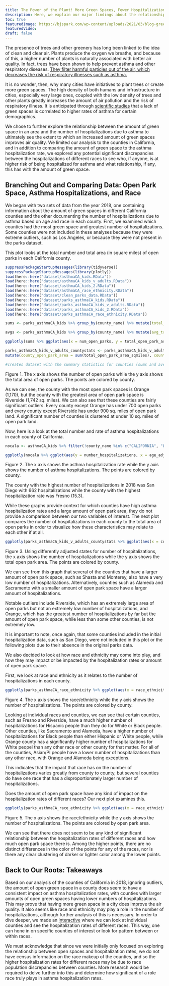 ```yaml
---
title: The Power of the Plant! More Green Spaces, Fewer Hospitalizations?
description: Here, we explain our major findings about the relationship between green space and hospitalizations in California counties, as well as differences in hospitalization rates across racial and age groups. 
toc: true
featuredImage: https://bjspark.com/wp-content/uploads/2021/03/blog-green-space-1.jpg
featuredVideo:
draft: false
---
```

The presence of trees and other greenery has long been linked to the idea of clean and clear air. Plants produce the oxygen we breathe, and because of this, a higher number of plants is naturally associated with better air quality. In fact, trees have been shown to help prevent asthma and other respiratory diseases. [They filter harmful particles out of the air, which decreases the risk of respiratory illnesses such as asthma.](https://forestrynews.blogs.govdelivery.com/2019/05/09/trees-clean-the-air-and-prevent-respiratory-illness/#:~:text=Did%20you%20know%20trees%20help,of%20respiratory%20illnesses%2C%20including%20asthma)

It is no wonder, then, why many cities have initiatives to plant trees or create more green spaces. The high density of both humans and infrastructure in cities, especially very large ones, coupled with the low density of trees and other plants greatly increases the amount of air pollution and the risk of respiratory illness. It is anticipated through [scientific studies](https://www.ncbi.nlm.nih.gov/pmc/articles/PMC8199317/) that a lack of green spaces is correlated to higher rates of asthma for certain demographics.

We chose to further explore the relationship between the amount of green space in an area and the number of hospitalizations due to asthma to ultimately see the extent to which an increased amount of green spaces improves air quality. We limited our analysis to the counties in California, and in addition to comparing the amount of green space to the asthma hospitalization rate, we explored any potential significant discrepancies between the hospitalizations of different races to see who, if anyone, is at higher risk of being hospitalized for asthma and what relationship, if any, this has with the amount of green space.

## Branching Out and Comparing Data: Open Park Space, Asthma Hospitalizations, and Race

We began with two sets of data from the year 2018, one containing information about the amount of green spaces in different California counties and the other documenting the number of hospitalizations due to asthma based on age and race in each county. First, we examined which counties had the most green space and greatest number of hospitalizations. Some counties were not included in these analyses because they were extreme outliers, such as Los Angeles, or because they were not present in the parks dataset. \n

\n This plot looks at the total number and total area (in square miles) of open parks in each California county.

```r
suppressPackageStartupMessages(library(tidyverse))
suppressPackageStartupMessages(library(plotly))
load(here::here("dataset/asthmaCA_kids.RData"))
load(here::here("dataset/asthmaCA_kids_v_adults.RData"))
load(here::here("dataset/asthmaCA_kids_2.RData"))
load(here::here("dataset/asthmaCA_race_ethnicity.RData"))
load(here::here("dataset/clean_parks_data.RData"))
load(here::here("dataset/parks_asthmaCA_kids.RData"))
load(here::here("dataset/parks_asthmaCA_kids_v_adults.RData"))
load(here::here("dataset/parks_asthmaCA_kids_2.RData"))
load(here::here("dataset/parks_asthmaCA_race_ethnicity.RData"))

sums <- parks_asthmaCA_kids %>% group_by(county_name) %>% mutate(total_tract_area = sum(tract_area_sqmiles), total_open_park_area = sum(total_open_park_area_sqmiles), num_open_parks = sum(open_parks_tract))

avgs <- parks_asthmaCA_kids %>% group_by(county_name) %>% mutate(avg_tract_area = mean(tract_area_sqmiles), avg_open_park_area = mean(total_open_park_area_sqmiles), avg_num_open_parks = mean(open_parks_tract))

ggplotly(sums %>% ggplot(aes(x = num_open_parks, y = total_open_park_area, col = county_name)) + geom_point() + labs(x = "Number of Open Parks", y = "Area of Open Parks", title = "Number of Open Parks & Open Parks Area", color = "County"))

parks_asthmaCA_kids_v_adults_countystats <- parks_asthmaCA_kids_v_adults %>% group_by(county_name) %>% 
mutate(county_open_park_area = sum(total_open_park_area_sqmiles), county_open_parks = sum(open_parks_tract), county_number_hospitalizations = sum(number_hospitalizations), county_avg_open_park_area = mean(total_open_park_area_sqmiles), county_avg_open_parks = mean(open_parks_tract), county_avg_hospitalizations = mean(number_hospitalizations))

#creates dataset with the summary statistics for counties (sums and averages)
```
Figure 1. The x axis shows the number of open parks while the y axis shows the total area of open parks. The points are colored by county.

As we can see, the county with the most open park spaces is Orange (1,170), but the county with the greatest area of open park space is Riverside (1,742 sq. miles). We can also see that these counties are fairly significant outliers. Every county except Orange has under 700 open parks and every county except Riverside has under 900 sq. miles of open park land. A significant number of counties is clustered at under 10 sq. miles of open park land.

Now, here is a look at the total number and rate of asthma hospitalizations in each county of California.

``` r
nocala <- asthmaCA_kids %>% filter(!county_name %in% c("CALIFORNIA", "LOS ANGELES"))

ggplotly(nocala %>% ggplot(aes(y = number_hospitalizations, x = age_adjusted_hospitalization_rate, col = county_name)) + geom_point() + labs(y = "Number of Hospitalizations", x = "Hospitalization Rate", color = "Total Rate and Number of Hospitalizations"))
```
Figure 2. The x axis shows the asthma hospitalization rate while the y axis shows the number of asthma hospitalizations. The points are colored by county.

The county with the highest number of hospitalizations in 2018 was San Diego with 662 hospitalizations while the county with the highest hospitalization rate was Fresno (15.3).

While these graphs provide context for which counties have high asthma hospitalization rates and a large amount of open park area, they do not provide a comparison between our two variables of interest. The next plot compares the number of hospitalizations in each county to the total area of open parks in order to visualize how these characteristics may relate to each other if at all.

```r
ggplotly(parks_asthmaCA_kids_v_adults_countystats %>% ggplot(aes(x = county_number_hospitalizations, y = county_open_park_area, col = county_name)) + geom_point() + labs(x = "Number of Hospitalizations", y = "Area of Open Parks", title = "Number of Hospitalizations vs Open Park Area", color = "County"))
```
Figure 3. Using differently adjusted states for number of hospitalizations, the x axis shows the number of hospitalizations while the y axis shows the total open park area. The points are colored by county.

We can see from this graph that several of the counties that have a larger amount of open park space, such as Shasta and Monterey, also have a very low number of hospitalizations. Alternatively, counties such as Alameda and Sacramento with a smaller amount of open park space have a larger amount of hospitalizations.

Notable outliers include Riverside, which has an extremely large area of open parks but not an extremely low number of hospitalizations, and Orange, which has the greatest number of hospitalizations by far but the amount of open park space, while less than some other counties, is not extremely low.

It is important to note, once again, that some counties included in the initial hospitalization data, such as San Diego, were not included in this plot or the following plots due to their absence in the original parks data.

We also decided to look at how race and ethnicity may come into play, and how they may impact or be impacted by the hospitalization rates or amount of open park space.

First, we look at race and ethnicity as it relates to the number of hospitalizations in each county.

```r
ggplotly(parks_asthmaCA_race_ethnicity %>% ggplot(aes(x = race_ethnicity, y = number_hospitalizations, col = county_name)) + geom_point() + labs(x = "Race/Ethnicity", y = "Number of Hospitalizations", title = "Number of Hospitalizations and Race/Ethnicity", color = "County"))
```
Figure 4. The x axis shows the race/ethnicity while the y axis shows the number of hospitalizations. The points are colored by county.

Looking at individual races and counties, we can see that certain counties, such as Fresno and Riverside, have a much higher number of hospitalizations for Hispanic people than they do for White or Black people. Other counties, like Sacramento and Alameda, have a higher number of hospitalizations for Black people than either Hispanic or White people, while Orange county has a significantly higher number of hospitalizations for White peopel than any other race or other county for that matter. For all of the counties, Asian/PI people have a lower number of hospitalizations than any other race, with Orange and Alameda being exceptions.

This indicates that the impact that race has on the number of hospitalizations varies greatly from county to county, but several counties do have one race that has a disproportionately larger number of hospitalizations.

Does the amount of open park space have any kind of impact on the hospitalization rates of different races? Our next plot examines this.

```r
ggplotly(parks_asthmaCA_race_ethnicity %>% ggplot(aes(x = race_ethnicity, y = number_hospitalizations, col = total_open_park_area_sqmiles)) + geom_point() + labs(x = "Race/Ethnicity", y = "Number of Hospitalizations", title = "Amount of Open Park Area and Race/Ethnicity Hospitalization Numbers", color = "Area of Open Parks"))
```
Figure 5. The x axis shows the race/ethnicity while the y axis shows the number of hospitalizations. The points are colored by open park area.

We can see that there does not seem to be any kind of significant relationship between the hospitalization rates of different races and how much open park space there is. Among the higher points, there are no distinct differences in the color of the points for any of the races, nor is there any clear clustering of darker or lighter color among the lower points.

## Back to Our Roots: Takeaways

Based on our analysis of the counties of California in 2018, ignoring outliers, the amount of open green space in a county does seem to have a consistent impact on asthma hospitalization rates, with counties with larger amounts of open green spaces having lower numbers of hospitalizations. This may prove that having more green space in a city does improve the air quality. It also seems like race and ethnicity may play a role in the number of hospitalizations, although further analysis of this is necessary. In order to dive deeper, we made an [interactive](https://mjniksch.shinyapps.io/treehuggers_interactive/?_ga=2.162400570.744484460.1671457729-1545722871.1671457729) where we can look at individual counties and see the hospitalization rates of different races. This way, one can hone in on specific counties of interest or look for pattern between or within races.

We must acknowledge that since we were initially only focused on exploring the relationship between open spaces and hospitalization rates, we do not have census information on the race makeup of the counties, and so the higher hospitalization rates for different races may be due to race population discrepancies between counties. More research would be required to delve further into this and determine how significant of a role race truly plays in asthma hospitalization rates.